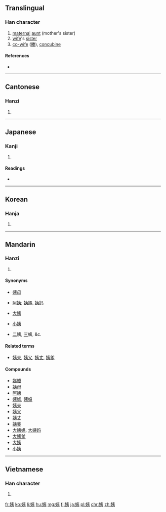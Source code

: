 ==Translingual==

===Han character===
{{Han char|rn=38|rad=女|as=06|sn=9|four=4543<sub>2</sub>|canj=女大弓 (VKN)|ids=⿰[[女]][[夷]]}}

# [[maternal]] [[aunt]] (mother's sister)
# [[wife]]'s [[sister]]
# [[co-wife]] ([[媵]]), [[concubine]]

====References====
* {{Han ref|kx=0260.150|dkj=06222|dj=0526.140|hdz=21043.120|uh=59E8|ud=23016|bh=ABBC|bd=43964}}

----

==Cantonese==

===Hanzi===
{{yue-hanzi|jyut=[[ji4]]|y=yi4}}

# {{defn|lang=yue|sort=女06}}

----

==Japanese==

===Kanji===
{{ja-kanji|grade=|rs=女06}}

# {{defn|lang=ja|sort=女06}}

====Readings====
* {{ja-readings|on=[[い]] (i)|kun=[[おば]] (oba)}}

----

==Korean==

===Hanja===
{{ko-hanja|hangeul=이|rv=i|mr=i}}

# {{defn|lang=ko|sort=女06}}

----

==Mandarin==

===Hanzi===
{{cmn-hanzi|pin=[[yí]] ([[yi2]])|wg=i<sup>2</sup>}}

# {{defn|lang=cmn|sort=女06}}

====Synonyms====
* {{qualifier|formal}} [[姨母]]
* {{qualifier|informal|affectionate}} [[阿姨]]; [[姨媽]], [[姨妈]]
* {{qualifier|eldest}} [[大姨]]
* {{qualifier|youngest}} [[小姨]]
* {{qualifier|Others numbered following the eldest, as}} [[二]]姨, [[三]]姨, &c.

====Related terms====
* {{qualifier|husband}} [[姨夫]], [[姨父]], [[姨丈]], [[姨爹]]

====Compounds====
{{der-top}}
* [[娣媵]]
* [[姨母]]
* [[阿姨]]
* [[姨媽]], [[姨妈]]
* [[姨夫]]
* [[姨父]]
* [[姨丈]]
* [[姨爹]]
* [[大姨媽]], [[大姨妈]]
* [[大姨爹]]
* [[大姨]]
* [[小姨]]
{{der-bottom}}

----

==Vietnamese==

===Han character===
{{vi-hantu|[[di]], [[dì]]|rs=女06}}

# {{defn|lang=vi|sort=女06}}

[[fr:姨]]
[[ko:姨]]
[[li:姨]]
[[hu:姨]]
[[mg:姨]]
[[fj:姨]]
[[ja:姨]]
[[pl:姨]]
[[chr:姨]]
[[zh:姨]]